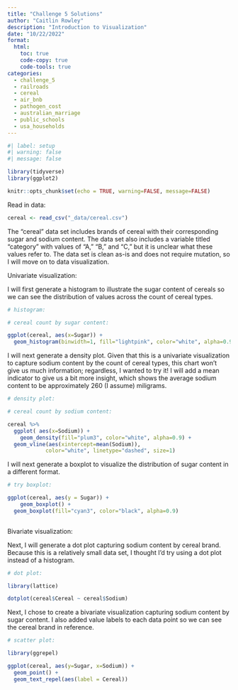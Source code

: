 ```yaml
---
title: "Challenge 5 Solutions"
author: "Caitlin Rowley"
description: "Introduction to Visualization"
date: "10/22/2022"
format:
  html:
    toc: true
    code-copy: true
    code-tools: true
categories:
  - challenge_5
  - railroads
  - cereal
  - air_bnb
  - pathogen_cost
  - australian_marriage
  - public_schools
  - usa_households
---
```


```r
#| label: setup
#| warning: false
#| message: false

library(tidyverse)
library(ggplot2)

knitr::opts_chunk$set(echo = TRUE, warning=FALSE, message=FALSE)
```

Read in data:

```r
cereal <- read_csv("_data/cereal.csv")
```

The "cereal" data set includes brands of cereal with their corresponding sugar and sodium content. The data set also includes a variable titled "category" with values of "A," "B," and "C," but it is unclear what these values refer to. The data set is clean as-is and does not require mutation, so I will move on to data visualization.

Univariate visualization:

I will first generate a histogram to illustrate the sugar content of cereals so we can see the distribution of values across the count of cereal types.

```r
# histogram:

# cereal count by sugar content:

ggplot(cereal, aes(x=Sugar)) + 
  geom_histogram(binwidth=1, fill="lightpink", color="white", alpha=0.9)

```

I will next generate a density plot. Given that this is a univariate visualization to capture sodium content by the count of cereal types, this chart won't give us much information; regardless, I wanted to try it! I will add a mean indicator to give us a bit more insight, which shows the average sodium content to be approximately 260 (I assume) miligrams.

```r
# density plot:

# cereal count by sodium content:

cereal %>%
  ggplot( aes(x=Sodium)) +
    geom_density(fill="plum3", color="white", alpha=0.9) +
  geom_vline(aes(xintercept=mean(Sodium)),
            color="white", linetype="dashed", size=1)

```

I will next generate a boxplot to visualize the distribution of sugar content in a different format.

```r
# try boxplot:

ggplot(cereal, aes(y = Sugar)) +
    geom_boxplot() +
  geom_boxplot(fill="cyan3", color="black", alpha=0.9)
  
```

Bivariate visualization:

Next, I will generate a dot plot capturing sodium content by cereal brand. Because this is a relatively small data set, I thought I'd try using a dot plot instead of a histogram.

```r
# dot plot: 

library(lattice)

dotplot(cereal$Cereal ~ cereal$Sodium)

```

Next, I chose to create a bivariate visualization capturing sodium content by sugar content. I also added value labels to each data point so we can see the cereal brand in reference.

```r
# scatter plot:

library(ggrepel)

ggplot(cereal, aes(y=Sugar, x=Sodium)) +
  geom_point() +
  geom_text_repel(aes(label = Cereal))
```
